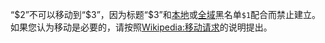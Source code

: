<div class="mw-message-box mw-message-box-error">“$2”不可以移动到“$3”，因为标题“$3”和[[Mediawiki:Titleblacklist|本地]]或[[m:Title_blacklist|全域]]黑名单<code>$1</code>配合而禁止建立。如果您认为移动是必要的，请按照[[Wikipedia:移动请求|Wikipedia:移动请求]]的说明提出。</div>